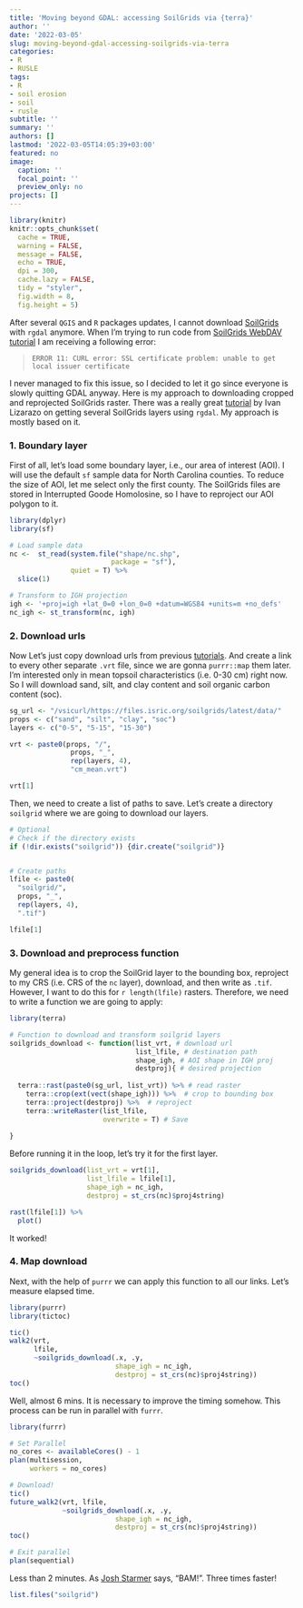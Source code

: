 ```yaml
---
title: 'Moving beyond GDAL: accessing SoilGrids via {terra}'
author: ''
date: '2022-03-05'
slug: moving-beyond-gdal-accessing-soilgrids-via-terra
categories:
- R
- RUSLE
tags:
- R
- soil erosion
- soil
- rusle
subtitle: ''
summary: ''
authors: []
lastmod: '2022-03-05T14:05:39+03:00'
featured: no
image:
  caption: ''
  focal_point: ''
  preview_only: no
projects: []
---
```


```r
library(knitr)
knitr::opts_chunk$set(
  cache = TRUE,
  warning = FALSE,
  message = FALSE, 
  echo = TRUE,
  dpi = 300,
  cache.lazy = FALSE,
  tidy = "styler",
  fig.width = 8,
  fig.height = 5)
```

After several `QGIS` and `R` packages updates, I cannot download [SoilGrids](https://www.isric.org/explore/soilgrids) with `rgdal` anymore.  When I'm trying to run code from [SoilGrids WebDAV tutorial](https://git.wur.nl/isric/soilgrids/soilgrids.notebooks/-/blob/master/markdown/webdav_from_R.md) I am receiving a following error:

> `ERROR 11: CURL error: SSL certificate problem: unable to get local issuer certificate`

I never managed to fix this issue, so I decided to let it go since everyone is slowly quitting GDAL anyway. Here is my approach to downloading cropped and reprojected SoilGrids raster. There was a really great [tutorial](https://rpubs.com/ials2un/soilgrids_webdav) by Ivan Lizarazo on getting several SoilGrids layers using `rgdal`. My approach is mostly based on it.

### 1. Boundary layer
First of all, let's load some boundary layer, i.e., our area of interest (AOI). I will use the default `sf` sample data for North Carolina counties. To reduce the size of AOI, let me select only the first county. The SoilGrids files are stored in Interrupted Goode Homolosine, so I have to reproject our AOI polygon to it.

```r
library(dplyr)
library(sf)

# Load sample data
nc <-  st_read(system.file("shape/nc.shp",
                         package = "sf"),
               quiet = T) %>% 
  slice(1)

# Transform to IGH projection
igh <- '+proj=igh +lat_0=0 +lon_0=0 +datum=WGS84 +units=m +no_defs'
nc_igh <- st_transform(nc, igh)

```

### 2. Download urls
Now Let's just copy download urls from previous [tutorials](https://rpubs.com/ials2un/soilgrids_webdav). And create a link to every other separate `.vrt` file, since we are gonna `purrr::map` them later. I'm interested only in mean topsoil characteristics (i.e. 0-30 cm) right now. So I will download sand, silt, and clay content and soil organic carbon content (soc).

```r
sg_url <- "/vsicurl/https://files.isric.org/soilgrids/latest/data/"
props <- c("sand", "silt", "clay", "soc")
layers <- c("0-5", "5-15", "15-30")

vrt <- paste0(props, "/",
               props, "_",
               rep(layers, 4),
               "cm_mean.vrt")

vrt[1]
```

Then, we need to create a list of paths to save. Let's create a directory `soilgrid` where we are going to download our layers.

```r
# Optional
# Check if the directory exists
if (!dir.exists("soilgrid")) {dir.create("soilgrid")}


# Create paths
lfile <- paste0(
  "soilgrid/",
  props, "_",
  rep(layers, 4),
  ".tif")

lfile[1]
```

### 3. Download and preprocess function
My general idea is to crop the SoilGrid layer to the bounding box, reproject to my CRS (i.e. CRS of the `nc` layer), download, and then write as `.tif`. However, I want to do this for `r length(lfile)` rasters. Therefore, we need to write a function we are going to apply:

```r
library(terra)

# Function to download and transform soilgrid layers
soilgrids_download <- function(list_vrt, # download url
                               list_lfile, # destination path
                               shape_igh, # AOI shape in IGH proj
                               destproj){ # desired projection
  
  terra::rast(paste0(sg_url, list_vrt)) %>% # read raster
    terra::crop(ext(vect(shape_igh))) %>%  # crop to bounding box
    terra::project(destproj) %>%  # reproject
    terra::writeRaster(list_lfile,
                       overwrite = T) # Save
  
}
```

Before running it in the loop, let's try it for the first layer.

```r

soilgrids_download(list_vrt = vrt[1],
                   list_lfile = lfile[1],
                   shape_igh = nc_igh,
                   destproj = st_crs(nc)$proj4string)

rast(lfile[1]) %>% 
  plot()
```

It worked!

### 4. Map download
Next, with the help of `purrr` we can apply this function to all our links. Let's measure elapsed time.

```r
library(purrr)
library(tictoc)

tic()
walk2(vrt,
      lfile,
      ~soilgrids_download(.x, .y,
                          shape_igh = nc_igh,
                          destproj = st_crs(nc)$proj4string))
toc()

```

Well, almost 6 mins. It is necessary to improve the timing somehow. This process can be run in parallel with `furrr`.

```r
library(furrr)

# Set Parallel
no_cores <- availableCores() - 1
plan(multisession,
     workers = no_cores) 

# Download!
tic()
future_walk2(vrt, lfile,
             ~soilgrids_download(.x, .y,
                          shape_igh = nc_igh,
                          destproj = st_crs(nc)$proj4string))
toc()

# Exit parallel
plan(sequential)

```

Less than 2 minutes. As [Josh Starmer](https://www.youtube.com/channel/UCtYLUTtgS3k1Fg4y5tAhLbw) says, "BAM!". Three times faster! 

```r

list.files("soilgrid")

```

